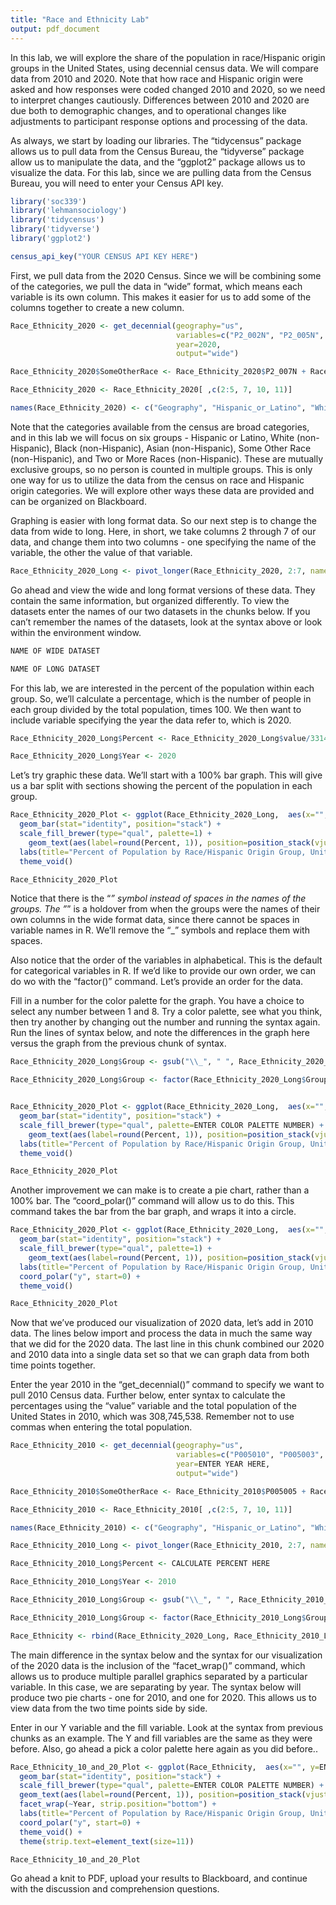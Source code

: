 ```yaml
---
title: "Race and Ethnicity Lab"
output: pdf_document
---
```


In this lab, we will explore the share of the population in race/Hispanic origin groups in the United States, using decennial census data. We will compare data from 2010 and 2020. Note that how race and Hispanic origin were asked and how responses were coded changed 2010 and 2020, so we need to interpret changes cautiously. Differences between 2010 and 2020 are due both to demographic changes, and to operational changes like adjustments to participant response options and processing of the data.

As always, we start by loading our libraries. The "tidycensus" package allows us to pull data from the Census Bureau, the "tidyverse" package allow us to manipulate the data, and the "ggplot2" package allows us to visualize the data. For this lab, since we are pulling data from the Census Bureau, you will need to enter your Census API key.
 
```r

library('soc339')
library('lehmansociology')
library('tidycensus')
library('tidyverse')
library('ggplot2')

census_api_key("YOUR CENSUS API KEY HERE")

```

First, we pull data from the 2020 Census. Since we will be combining some of the categories, we pull the data in "wide" format, which means each variable is its own column. This makes it easier for us to add some of the columns together to create a new column.

```r

Race_Ethnicity_2020 <- get_decennial(geography="us", 
                                     variables=c("P2_002N", "P2_005N", "P2_006N", "P2_007N", "P2_008N", "P2_009N", "P2_010N", "P2_011N"), 
                                     year=2020,
                                     output="wide")

Race_Ethnicity_2020$SomeOtherRace <- Race_Ethnicity_2020$P2_007N + Race_Ethnicity_2020$P2_009N + Race_Ethnicity_2020$P2_010N

Race_Ethnicity_2020 <- Race_Ethnicity_2020[ ,c(2:5, 7, 10, 11)]

names(Race_Ethnicity_2020) <- c("Geography", "Hispanic_or_Latino", "White_NH", "Black_NH", "Asian_NH", "Two_or_More_Races_NH", "Some_Other_Race_NH")

```

Note that the categories available from the census are broad categories, and in this lab we will focus on six groups - Hispanic or Latino, White (non-Hispanic), Black (non-Hispanic), Asian (non-Hispanic), Some Other Race (non-Hispanic), and Two or More Races (non-Hispanic). These are mutually exclusive groups, so no person is counted in multiple groups. This is only one way for us to utilize the data from the census on race and Hispanic origin categories. We will explore other ways these data are provided and can be organized on Blackboard.

Graphing is easier with long format data. So our next step is to change the data from wide to long. Here, in short, we take columns 2 through 7 of our data, and change them into two columns - one specifying the name of the variable, the other the value of that variable.

```r

Race_Ethnicity_2020_Long <- pivot_longer(Race_Ethnicity_2020, 2:7, names_to="Group", values_to="value")

```

Go ahead and view the wide and long format versions of these data. They contain the same information, but organized differently. To view the datasets enter the names of our two datasets in the chunks below. If you can't remember the names of the datasets, look at the syntax above or look within the environment window.

```r

NAME OF WIDE DATASET

```

```r

NAME OF LONG DATASET

```

For this lab, we are interested in the percent of the population within each group. So, we'll calculate a percentage, which is the number of people in each group divided by the total population, times 100. We then want to include variable specifying the year the data refer to, which is 2020.

```r

Race_Ethnicity_2020_Long$Percent <- Race_Ethnicity_2020_Long$value/331449281*100

Race_Ethnicity_2020_Long$Year <- 2020

```

Let's try graphic these data. We'll start with a 100% bar graph. This will give us a bar split with sections showing the percent of the population in each group.

```r

Race_Ethnicity_2020_Plot <- ggplot(Race_Ethnicity_2020_Long,  aes(x="", y=Percent, fill=Group)) +
  geom_bar(stat="identity", position="stack") +
  scale_fill_brewer(type="qual", palette=1) +
    geom_text(aes(label=round(Percent, 1)), position=position_stack(vjust=0.5), check_overlap=T) +
  labs(title="Percent of Population by Race/Hispanic Origin Group, United States, 2020", fill="Race/Hispanic Origin Group") +
  theme_void()

Race_Ethnicity_2020_Plot

```

Notice that there is the "_" symbol instead of spaces in the names of the groups. The "_" is a holdover from when the groups were the names of their own columns in the wide format data, since there cannot be spaces in variable names in R. We'll remove the "_" symbols and replace them with spaces.

Also notice that the order of the variables in alphabetical. This is the default for categorical variables in R. If we'd like to provide our own order, we can do wo with the "factor()" command. Let's provide an order for the data.

Fill in a number for the color palette for the graph. You have a choice to select any number between 1 and 8. Try a color palette, see what you think, then try another by changing out the number and running the syntax again. Run the lines of syntax below, and note the differences in the graph here versus the graph from the previous chunk of syntax.

```r

Race_Ethnicity_2020_Long$Group <- gsub("\\_", " ", Race_Ethnicity_2020_Long$Group)

Race_Ethnicity_2020_Long$Group <- factor(Race_Ethnicity_2020_Long$Group, levels=c("Hispanic or Latino", "White NH", "Black NH", "Asian NH", "Some Other Race NH", "Two or More Races NH"))


Race_Ethnicity_2020_Plot <- ggplot(Race_Ethnicity_2020_Long,  aes(x="", y=Percent, fill=Group)) +
  geom_bar(stat="identity", position="stack") +
  scale_fill_brewer(type="qual", palette=ENTER COLOR PALETTE NUMBER) +
    geom_text(aes(label=round(Percent, 1)), position=position_stack(vjust=0.5), check_overlap=T) +
  labs(title="Percent of Population by Race/Hispanic Origin Group, United States, 2020", fill="Race/Hispanic Origin Group") +
  theme_void()

Race_Ethnicity_2020_Plot

```

Another improvement we can make is to create a pie chart, rather than a 100% bar. The "coord_polar()" command will allow us to do this. This command takes the bar from the bar graph, and wraps it into a circle.

```r

Race_Ethnicity_2020_Plot <- ggplot(Race_Ethnicity_2020_Long,  aes(x="", y=Percent, fill=Group)) +
  geom_bar(stat="identity", position="stack") +
  scale_fill_brewer(type="qual", palette=1) +
    geom_text(aes(label=round(Percent, 1)), position=position_stack(vjust=0.5), check_overlap=T) +
  labs(title="Percent of Population by Race/Hispanic Origin Group, United States, 2020", fill="Race/Hispanic Origin Group") +
  coord_polar("y", start=0) +
  theme_void()

Race_Ethnicity_2020_Plot

```

Now that we've produced our visualization of 2020 data, let's add in 2010 data. The lines below import and process the data in much the same way that we did for the 2020 data. The last line in this chunk combined our 2020 and 2010 data into a single data set so that we can graph data from both time points together.

Enter the year 2010 in the "get_decennial()" command to specify we want to pull 2010 Census data. Further below, enter syntax to calculate the percentages using the "value" variable and the total population of the United States in 2010, which was 308,745,538. Remember not to use commas when entering the total population.

```r

Race_Ethnicity_2010 <- get_decennial(geography="us", 
                                     variables=c("P005010", "P005003", "P005004", "P005005", "P005006", "P005007", "P005008", "P005009"), 
                                     year=ENTER YEAR HERE,
                                     output="wide")

Race_Ethnicity_2010$SomeOtherRace <- Race_Ethnicity_2010$P005005 + Race_Ethnicity_2010$P005007 + Race_Ethnicity_2010$P005008

Race_Ethnicity_2010 <- Race_Ethnicity_2010[ ,c(2:5, 7, 10, 11)]

names(Race_Ethnicity_2010) <- c("Geography", "Hispanic_or_Latino", "White_NH", "Black_NH", "Asian_NH", "Two_or_More_Races_NH", "Some_Other_Race_NH")

Race_Ethnicity_2010_Long <- pivot_longer(Race_Ethnicity_2010, 2:7, names_to="Group", values_to="value")

Race_Ethnicity_2010_Long$Percent <- CALCULATE PERCENT HERE

Race_Ethnicity_2010_Long$Year <- 2010

Race_Ethnicity_2010_Long$Group <- gsub("\\_", " ", Race_Ethnicity_2010_Long$Group)

Race_Ethnicity_2010_Long$Group <- factor(Race_Ethnicity_2010_Long$Group, levels=c("Hispanic or Latino", "White NH", "Black NH", "Asian NH", "Some Other Race NH", "Two or More Races NH"))

Race_Ethnicity <- rbind(Race_Ethnicity_2020_Long, Race_Ethnicity_2010_Long)

```

The main difference in the syntax below and the syntax for our visualization of the 2020 data is the inclusion of the "facet_wrap()" command, which allows us to produce multiple parallel graphics separated by a particular variable. In this case, we are separating by year. The syntax below will produce two pie charts - one for 2010, and one for 2020. This allows us to view data from the two time points side by side. 

Enter in our Y variable and the fill variable. Look at the syntax from previous chunks as an example. The Y and fill variables are the same as they were before. Also, go ahead a pick a color palette here again as you did before..

```r

Race_Ethnicity_10_and_20_Plot <- ggplot(Race_Ethnicity,  aes(x="", y=ENTER Y VARIABLE, fill=ENTER FILL VARIABLE)) +
  geom_bar(stat="identity", position="stack") +
  scale_fill_brewer(type="qual", palette=ENTER COLOR PALETTE NUMBER) +
  geom_text(aes(label=round(Percent, 1)), position=position_stack(vjust=0.5), check_overlap=T) +
  facet_wrap(~Year, strip.position="bottom") +
  labs(title="Percent of Population by Race/Hispanic Origin Group, United States, 2010 and 2020", fill="Race/Hispanic Origin Group") +
  coord_polar("y", start=0) +
  theme_void() +
  theme(strip.text=element_text(size=11))

Race_Ethnicity_10_and_20_Plot

```

Go ahead a knit to PDF, upload your results to Blackboard, and continue with the discussion and comprehension questions.

